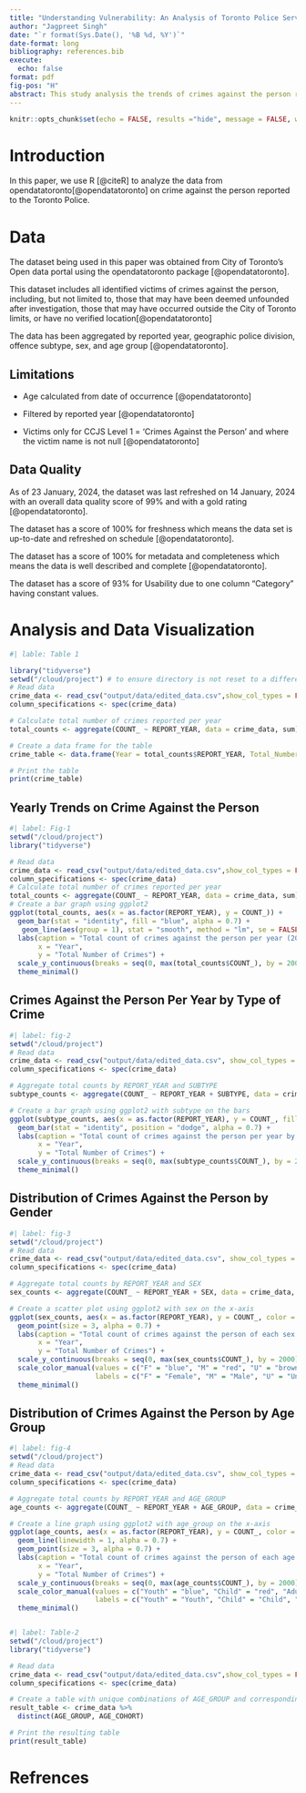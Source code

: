 ```yaml
---
title: "Understanding Vulnerability: An Analysis of Toronto Police Service's Annual Statistical Report on Crimes Against the Person(2014-2022)"
author: "Jagpreet Singh"
date: "`r format(Sys.Date(), '%B %d, %Y')`"
date-format: long
bibliography: references.bib
execute: 
  echo: false
format: pdf
fig-pos: "H"
abstract: This study analysis the trends of crimes against the person reported to the Toronto Police from 2014-2022.The data was obtained from OpenDataToronto. On a first look, the data does not show a drastic increase or decrease in the number of crimes against the person reported each year to Toronto Police. However, on taking a deep dive into the data we find underlying trends that are shaping over the years. There has been some shifts in the type of crimes being reported and the victims of the crime. This research is crucial as it provides insights into Toronto's crime data and help inform the vulnerables.
---
```


```r
knitr::opts_chunk$set(echo = FALSE, results ="hide", message = FALSE, warning = FALSE)
```

# Introduction

In this paper, we use R [@citeR] to analyze the data from opendatatoronto[@opendatatoronto] on crime against the person reported to the Toronto Police.

# Data

The dataset being used in this paper was obtained from City of Toronto's Open data portal using the opendatatoronto package [@opendatatoronto].

This dataset includes all identified victims of crimes against the person, including, but not limited to, those that may have been deemed unfounded after investigation, those that may have occurred outside the City of Toronto limits, or have no verified location[@opendatatoronto]

The data has been aggregated by reported year, geographic police division, offence subtype, sex, and age group [@opendatatoronto].

## Limitations

-   Age calculated from date of occurrence [@opendatatoronto]

-   Filtered by reported year [@opendatatoronto]

-   Victims only for CCJS Level 1 = 'Crimes Against the Person' and where the victim name is not null [@opendatatoronto]

## **Data Quality**

As of 23 January, 2024, the dataset was last refreshed on 14 January, 2024 with an overall data quality score of 99% and with a gold rating [@opendatatoronto].

The dataset has a score of 100% for freshness which means the data set is up-to-date and refreshed on schedule [@opendatatoronto].

The dataset has a score of 100% for metadata and completeness which means the data is well described and complete [@opendatatoronto].

The dataset has a score of 93% for Usability due to one column "Category" having constant values.

# Analysis and Data Visualization

```r
#| lable: Table 1

library("tidyverse")
setwd("/cloud/project") # to ensure directory is not reset to a different path
# Read data
crime_data <- read_csv("output/data/edited_data.csv",show_col_types = FALSE) 
column_specifications <- spec(crime_data)

# Calculate total number of crimes reported per year
total_counts <- aggregate(COUNT_ ~ REPORT_YEAR, data = crime_data, sum)

# Create a data frame for the table
crime_table <- data.frame(Year = total_counts$REPORT_YEAR, Total_Number_of_Crimes = total_counts$COUNT_)

# Print the table
print(crime_table)
```

## Yearly Trends on Crime Against the Person

```r
#| label: Fig-1
setwd("/cloud/project")
library("tidyverse")

# Read data
crime_data <- read_csv("output/data/edited_data.csv",show_col_types = FALSE) 
column_specifications <- spec(crime_data)
# Calculate total number of crimes reported per year
total_counts <- aggregate(COUNT_ ~ REPORT_YEAR, data = crime_data, sum)  
# Create a bar graph using ggplot2 
ggplot(total_counts, aes(x = as.factor(REPORT_YEAR), y = COUNT_)) +   
  geom_bar(stat = "identity", fill = "blue", alpha = 0.7) + 
   geom_line(aes(group = 1), stat = "smooth", method = "lm", se = FALSE, color = "red", linetype = "solid") +  # Add trendline
  labs(caption = "Total count of crimes against the person per year (2014-2022)",      
       x = "Year",        
       y = "Total Number of Crimes") +  
  scale_y_continuous(breaks = seq(0, max(total_counts$COUNT_), by = 2000)) + # Set y-axis breaks
  theme_minimal()

```

## Crimes Against the Person Per Year by Type of Crime

```r
#| label: fig-2
setwd("/cloud/project")
# Read data
crime_data <- read_csv("output/data/edited_data.csv", show_col_types = FALSE) 
column_specifications <- spec(crime_data)

# Aggregate total counts by REPORT_YEAR and SUBTYPE
subtype_counts <- aggregate(COUNT_ ~ REPORT_YEAR + SUBTYPE, data = crime_data, sum)

# Create a bar graph using ggplot2 with subtype on the bars
ggplot(subtype_counts, aes(x = as.factor(REPORT_YEAR), y = COUNT_, fill = SUBTYPE)) +
  geom_bar(stat = "identity", position = "dodge", alpha = 0.7) +
  labs(caption = "Total count of crimes against the person per year by type of crime (2014-2022)",
       x = "Year",
       y = "Total Number of Crimes") +
  scale_y_continuous(breaks = seq(0, max(subtype_counts$COUNT_), by = 2000)) +
  theme_minimal()

```

## Distribution of Crimes Against the Person by Gender

```r
#| label: fig-3
setwd("/cloud/project")
# Read data
crime_data <- read_csv("output/data/edited_data.csv", show_col_types = FALSE) 
column_specifications <- spec(crime_data)

# Aggregate total counts by REPORT_YEAR and SEX 
sex_counts <- aggregate(COUNT_ ~ REPORT_YEAR + SEX, data = crime_data, sum)

# Create a scatter plot using ggplot2 with sex on the x-axis
ggplot(sex_counts, aes(x = as.factor(REPORT_YEAR), y = COUNT_, color = SEX)) +
  geom_point(size = 3, alpha = 0.7) +
  labs(caption = "Total count of crimes against the person of each sex per year",
       x = "Year",
       y = "Total Number of Crimes") +
  scale_y_continuous(breaks = seq(0, max(sex_counts$COUNT_), by = 2000)) +
  scale_color_manual(values = c("F" = "blue", "M" = "red", "U" = "brown"),
                     labels = c("F" = "Female", "M" = "Male", "U" = "Unknown")) +  # Specify colors and labels
  theme_minimal()


```

## Distribution of Crimes Against the Person by Age Group

```r

#| label: fig-4
setwd("/cloud/project")
# Read data
crime_data <- read_csv("output/data/edited_data.csv", show_col_types = FALSE) 
column_specifications <- spec(crime_data)

# Aggregate total counts by REPORT_YEAR and AGE_GROUP
age_counts <- aggregate(COUNT_ ~ REPORT_YEAR + AGE_GROUP, data = crime_data, sum)

# Create a line graph using ggplot2 with age_group on the x-axis
ggplot(age_counts, aes(x = as.factor(REPORT_YEAR), y = COUNT_, color = AGE_GROUP, group = AGE_GROUP)) +
  geom_line(linewidth = 1, alpha = 0.7) +
  geom_point(size = 3, alpha = 0.7) +
  labs(caption = "Total count of crimes against the person of each age group per year",
       x = "Year",
       y = "Total Number of Crimes") +
  scale_y_continuous(breaks = seq(0, max(age_counts$COUNT_), by = 2000)) +
  scale_color_manual(values = c("Youth" = "blue", "Child" = "red", "Adult" = "green", "Unknown" = "purple"),
                     labels = c("Youth" = "Youth", "Child" = "Child", "Adult" = "Adult", "Unknown" = "Unknown")) +  # Specify colors and labels
  theme_minimal()



```

```r
#| label: Table-2
setwd("/cloud/project")
library("tidyverse")

# Read data
crime_data <- read_csv("output/data/edited_data.csv",show_col_types = FALSE) 
column_specifications <- spec(crime_data)

# Create a table with unique combinations of AGE_GROUP and corresponding AGE_COHORT values
result_table <- crime_data %>%
  distinct(AGE_GROUP, AGE_COHORT)

# Print the resulting table
print(result_table)


```

# Refrences
